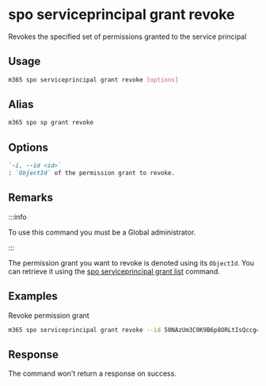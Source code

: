 
# spo serviceprincipal grant revoke

Revokes the specified set of permissions granted to the service principal

## Usage

```sh
m365 spo serviceprincipal grant revoke [options]
```

## Alias

```sh
m365 spo sp grant revoke
```

## Options

```md defintion-list
`-i, --id <id>`
: `ObjectId` of the permission grant to revoke.
```

<Global />

## Remarks

:::info

To use this command you must be a Global administrator.

:::

The permission grant you want to revoke is denoted using its `ObjectId`. You can retrieve it using the [spo serviceprincipal grant list](./serviceprincipal-grant-list.mdx) command.

## Examples

Revoke permission grant

```sh
m365 spo serviceprincipal grant revoke --id 50NAzUm3C0K9B6p8ORLtIsQccg4rMERGvFGRtBsk2fA
```

## Response

The command won't return a response on success.
